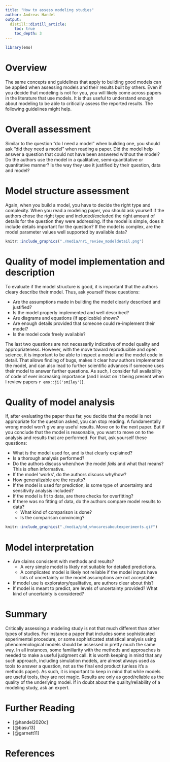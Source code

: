 ```yaml
---
title: "How to assess modeling studies"
author: Andreas Handel
output:
  distill::distill_article:
    toc: true
    toc_depth: 3
---
```


```r
library(emo)
```


# Overview
The same concepts and guidelines that apply to building good models can be applied when assessing models and their results built by others. Even if you decide that modeling is not for you, you will likely come across papers in the literature that use models. It is thus useful to understand enough about modeling to be able to critically assess the reported results. The following guidelines might help.


# Overall assessment

Similar to the question "do I need a model" when building one, you should ask "did they need a model" when reading a paper. Did the model help answer a question that could not have been answered without the model? Do the authors use the model in a qualitative, semi-quantitative or quantitative manner? Is the way they use it justified by their question, data and model?


# Model structure assessment

Again, when you build a model, you have to decide the right type and complexity. When you read a modeling paper, you should ask yourself if the authors chose the right type and included/excluded the right amount of details for the question they were addressing. If the model is simple, does it include details important for the question? If the model is complex, are the model parameter values well supported by available data? 


```r
knitr::include_graphics("./media/nri_review_modeldetail.png")
```


# Quality of model implementation and description
To evaluate if the model structure is good, it is important that the authors cleary describe their model. Thus, ask yourself these questions:

* Are the assumptions made in building the model clearly described and justified?
* Is the model properly implemented and well described?
* Are diagrams and equations (if applicable) shown?
* Are enough details provided that someone could re-implement their model?
* Is the model code freely available?

The last two questions are not necessarily indicative of model quality and appropriateness. However, with the move toward reproducible and open science, it is important to be able to inspect a model and the model code in detail. That allows finding of bugs, makes it clear how authors implemented the model, and can also lead to further scientific advances if someone uses their model to answer further questions. As such, I consider full availability of code of ever increasing importance (and I insist on it being present when I review papers `r emo::ji('smiley')`).


# Quality of model analysis

If, after evaluating the paper thus far, you decide that the model is not appropriate for the question asked, you can stop reading. A fundamentally wrong model won't give any useful results. Move on to the next paper. But if you conclude that the model is reasonable, you want to move on to the analysis and results that are performed. For that, ask yourself these questions:

* What is the model used for, and is that clearly explained?
* Is a thorough analysis performed?
* Do the authors discuss when/how the model _fails_ and what that means? This is often informative.
* If the model 'works', do the authors discuss why/how?
* How generalizable are the results?  
* If the model is used for prediction, is some type of uncertainty and sensitivity analysis included?
* If the model is fit to data, are there checks for overfitting? 
* If there was no fitting of data, do the authors compare model results to data?
  * What kind of comparison is done?
  * Is the comparison convincing?

```r
knitr::include_graphics("./media/phd_whocaresaboutexperiments.gif")
```


# Model interpretation

* Are claims consistent with methods and results?
  * A very simple model is likely not suitable for detailed predictions.
  * A complicated model is likely not reliable if the model inputs have lots of uncertainty or the model assumptions are not acceptable.
* If model use is exploratory/qualitative, are authors clear about this?
* If model is meant to predict, are levels of uncertainty provided? What kind of uncertainty is considered? 


# Summary 
Critically assessing a modeling study is not that much different than other types of studies. For instance a paper that includes some sophisticated experimental procedure, or some sophisticated statistical analysis using phenomenological models should be assessed in pretty much the same way. In all instances, some familiarity with the methods and approaches is needed to make a useful judgment call. It is worth keeping in mind that any such approach, including simulation models, are almost always used as tools to answer a question, not as the final end product (unless it's a methods paper). As such, it is important to keep in mind that while models are useful tools, they are not magic. Results are only as good/reliable as the quality of the underlying model. If in doubt about the quality/reliability of a modeling study, ask an expert.


# Further Reading
* [@handel2020c]
* [@basu13] 
* [@garnett11]


# References

